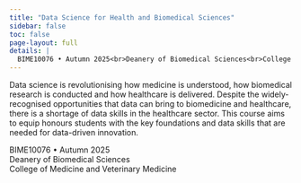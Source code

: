 ```yaml
---
title: "Data Science for Health and Biomedical Sciences"
sidebar: false
toc: false
page-layout: full
details: |
  BIME10076 • Autumn 2025<br>Deanery of Biomedical Sciences<br>College of Medicine and Veterinary Medicine
---
```


Data science is revolutionising how medicine is understood, how biomedical research is conducted and how healthcare is delivered. Despite the widely-recognised opportunities that data can bring to biomedicine and healthcare, there is a shortage of data skills in the healthcare sector. This course aims to equip honours students with the key foundations and data skills that are needed for data-driven innovation.

::: course-meta
<p>BIME10076 • Autumn 2025<br>Deanery of Biomedical Sciences<br>College of Medicine and Veterinary Medicine</p>
:::
